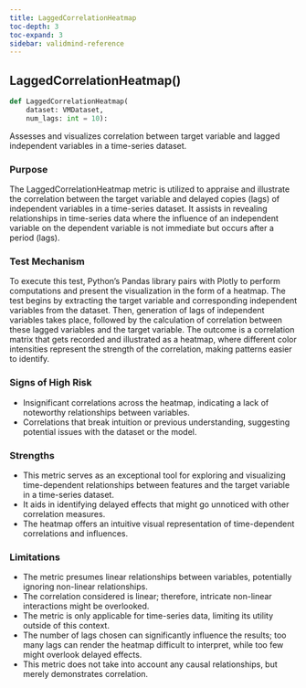 ```yaml
---
title: LaggedCorrelationHeatmap
toc-depth: 3
toc-expand: 3
sidebar: validmind-reference
---
```


## LaggedCorrelationHeatmap[()]{.muted}

```python
def LaggedCorrelationHeatmap(
    dataset: VMDataset,
    num_lags: int = 10):
```

Assesses and visualizes correlation between target variable and lagged independent variables in a time-series dataset.

### Purpose

The LaggedCorrelationHeatmap metric is utilized to appraise and illustrate the correlation between the target variable and delayed copies (lags) of independent variables in a time-series dataset. It assists in revealing relationships in time-series data where the influence of an independent variable on the dependent variable is not immediate but occurs after a period (lags).

### Test Mechanism

To execute this test, Python's Pandas library pairs with Plotly to perform computations and present the visualization in the form of a heatmap. The test begins by extracting the target variable and corresponding independent variables from the dataset. Then, generation of lags of independent variables takes place, followed by the calculation of correlation between these lagged variables and the target variable. The outcome is a correlation matrix that gets recorded and illustrated as a heatmap, where different color intensities represent the strength of the correlation, making patterns easier to identify.

### Signs of High Risk

- Insignificant correlations across the heatmap, indicating a lack of noteworthy relationships between variables.
- Correlations that break intuition or previous understanding, suggesting potential issues with the dataset or the model.

### Strengths

- This metric serves as an exceptional tool for exploring and visualizing time-dependent relationships between features and the target variable in a time-series dataset.
- It aids in identifying delayed effects that might go unnoticed with other correlation measures.
- The heatmap offers an intuitive visual representation of time-dependent correlations and influences.

### Limitations

- The metric presumes linear relationships between variables, potentially ignoring non-linear relationships.
- The correlation considered is linear; therefore, intricate non-linear interactions might be overlooked.
- The metric is only applicable for time-series data, limiting its utility outside of this context.
- The number of lags chosen can significantly influence the results; too many lags can render the heatmap difficult to interpret, while too few might overlook delayed effects.
- This metric does not take into account any causal relationships, but merely demonstrates correlation.
